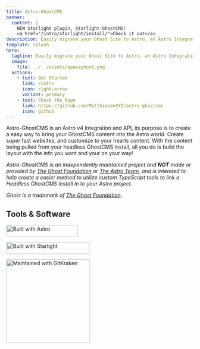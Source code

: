 ```yaml
---
title: Astro-GhostCMS
banner:
  content: |
    NEW Starlight plugin, Starlight-GhostCMS!
    <a href="/intro/starlight/install/">Check it out</a>
description: Easily migrate your Ghost Site to Astro, an Astro Integration & API that turns your Ghost server into a Headless CMS
template: splash
hero:
  tagline: Easily migrate your Ghost Site to Astro, an Astro Integration & API that turns your Ghost server into a Headless CMS!
  image:
    file: ../../assets/spaceghost.png
  actions:
    - text: Get Started
      link: /intro
      icon: right-arrow
      variant: primary
    - text: Check the Repo
      link: https://github.com/MatthiesenXYZ/astro-ghostcms
      icon: github
---
```


Astro-GhostCMS is an Astro v4 Integration and API, its purpose is to create a easy way to bring your GhostCMS content into the Astro world. Create super fast websites, and customize to your hearts content. With the content being pulled from your headless GhostCMS install, all you do is build the layout with the info you want and your on your way!


<CardGrid stagger>
	<LinkCard 
		title="Learn more about Astro-GhostCMS"
		description="More information about how this integration works."
		href="/intro"
	/>
	<LinkCard 
		title="Live Demo(Brutal)"
		description="Brutal is an Astro Theme developed by Elian from the Astro Team, that has been modified to work with Astro-GhostCMS. It was chosen for the website showcase as it shows the full extent of ability to customize the layout of Astro-GhostCMS"
		href="https://brutal-demo.astro-ghostcms.xyz"
	/>
	<LinkCard 
		title="Integration Quick Start"
		description="Quickly get started with Astro-GhostCMS with our Create Astro GhostCMS CLI Utility"
		href="/intro/integration-mode/quick/"
	/>
	<LinkCard 
		title="API-Only Mode"
		description="Want the FULL Astro Experience and just import just the ghost blog posts, while keeping everything else on Astro?"
		href="/intro/api-mode/install/"
	/>
	<LinkCard 
		title="Our Posts"
		description="Looking for our Posts/Updates?  Look here!"
		href="/blog"
	/>
	<LinkCard 
		title="Looking for Changelogs?"
		description="View the Changelogs for each component of the Astro-GhostCMS eco-system"
		href="/changelogs"
	/>
	<LinkCard 
		title="Learn more about GhostCMS"
		description="Learn more about the Ghost Project,  a powerful app for professional publishers to create, share, and grow a business around their content."
		href="https://ghost.org"
	/>
</CardGrid>

*Astro-GhostCMS is an independently maintained project and **NOT** made or provided by [The Ghost Foundation](https://ghost.org) or [The Astro Team](https://astro.build/), and is intended to help create a easier method to utilize custom TypeScript tools to link a Headless GhostCMS install in to your Astro project.*

*Ghost is a trademark of [The Ghost Foundation](https://ghost.org/trademark/).*

## Tools & Software

[<img src="https://astro.badg.es/v2/built-with-astro/small.svg" title="Built with Astro" alt="Built with Astro" width="192" height="32" />](https://astro.build)

[<img src="https://astro.badg.es/v2/built-with-starlight/small.svg" title="Built with Starlight" alt="Built with Starlight" width="224" height="32" />](https://starlight.astro.build)

[<img src={gitkrakenlogo.src} width="225px" title="Maintained with GitKraken" alt="Maintained with GitKraken"/>](https://www.gitkraken.com/invite/hirocQWn)
